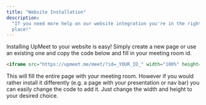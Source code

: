 ```yaml
---
title: "Website Installation"
description:
  "If you need more help on our website integration you're in the right
  place!"
---
```


Installing UpMeet to your website is easy! Simply create a new page or use an
existing one and copy the code below and fill in your meeting room id.

```html
<iframe src="https://upmeet.me/meet/?id=_YOUR_ID_" width="100%" height="100vh">
```

This will fill the entire page with your meeting room. However if you would
rather install it differently (e.g. a page with your presentation or nav bar)
you can easily change the code to add it. Just change the width and height to
your desired choice.

